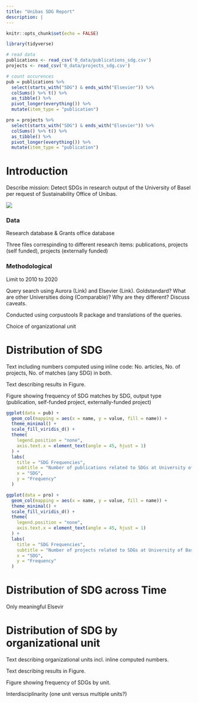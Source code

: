 ```yaml
---
title: "Unibas SDG Report"
description: |
---
```


```r
knitr::opts_chunk$set(echo = FALSE)

library(tidyverse)

# read data
publications <- read_csv('0_data/publications_sdg.csv')
projects <- read_csv('0_data/projects_sdg.csv')

# count occurences
pub = publications %>% 
  select(starts_with("SDG") & ends_with("Elsevier")) %>% 
  colSums() %>% t() %>% 
  as_tibble() %>% 
  pivot_longer(everything()) %>% 
  mutate(item_type = "publication")

pro = projects %>% 
  select(starts_with("SDG") & ends_with("Elsevier")) %>% 
  colSums() %>% t() %>% 
  as_tibble() %>% 
  pivot_longer(everything()) %>% 
  mutate(item_type = "publication")

```


# Introduction

Describe mission: Detect SDGs in research output of the University of Basel per request of Sustainability Office of Unibas.

<img src="https://upload.wikimedia.org/wikipedia/commons/d/df/Sustainable_Development_Goals.png"></img>

### Data

Research database & Grants office database

Three files correspinding to different research items: publications, projects (self funded), projects (externally funded)


### Methodological 

Limit to 2010 to 2020

Query search using Aurora (Link) and Elsevier (Link). Goldstandard? What are other Universities doing (Comparable)? Why are they different? Discuss caveats.
 
Conducted using corpustools R package and translations of the queries.

Choice of organizational unit

# Distribution of SDG

Text including numbers computed using inline code: No. articles, No. of projects, No. of matches (any SDG) in both. 

Text describing results in Figure. 

Figure showing frequency of SDG matches by SDG, output type (publication, self-funded project, externally-funded project)

```r
ggplot(data = pub) +
  geom_col(mapping = aes(x = name, y = value, fill = name)) +
  theme_minimal() +
  scale_fill_viridis_d() +
  theme(
    legend.position = "none",
    axis.text.x = element_text(angle = 45, hjust = 1)
  ) +
  labs(
    title = "SDG Frequencies",
    subtitle = "Number of publications related to SDGs at University of Basel",
    x = "SDG",
    y = "Frequency"
  )
```

```r
ggplot(data = pro) +
  geom_col(mapping = aes(x = name, y = value, fill = name)) +
  theme_minimal() +
  scale_fill_viridis_d() +
  theme(
    legend.position = "none",
    axis.text.x = element_text(angle = 45, hjust = 1)
  ) +
  labs(
    title = "SDG Frequencies",
    subtitle = "Number of projects related to SDGs at University of Basel",
    x = "SDG",
    y = "Frequency"
  )
```



# Distribution of SDG across Time

Only meaningful Elsevir

# Distribution of SDG by organizational unit

Text describing organizational units incl. inline computed numbers. 

Text describing results in Figure. 

Figure showing frequency of SDGs by unit.

Interdisciplinarity (one unit versus multiple units?)


